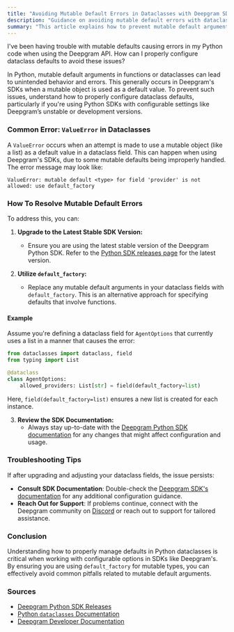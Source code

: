 ```yaml
---
title: "Avoiding Mutable Default Errors in Dataclasses with Deepgram SDKs"
description: "Guidance on avoiding mutable default errors with dataclasses in Deepgram's speech-to-text API SDKs."
summary: "This article explains how to prevent mutable default argument errors that can occur when using Deepgram's speech-to-text API SDKs with Python dataclasses. It covers the common ValueError, its causes, and steps to resolve the issue by handling mutable defaults properly."
---
```


<CommunityQuestion>I've been having trouble with mutable defaults causing errors in my Python code when using the Deepgram API. How can I properly configure dataclass defaults to avoid these issues?</CommunityQuestion>

In Python, mutable default arguments in functions or dataclasses can lead to unintended behavior and errors. This generally occurs in Deepgram's SDKs when a mutable object is used as a default value. To prevent such issues, understand how to properly configure dataclass defaults, particularly if you're using Python SDKs with configurable settings like Deepgram’s unstable or development versions.

### Common Error: `ValueError` in Dataclasses

A `ValueError` occurs when an attempt is made to use a mutable object (like a list) as a default value in a dataclass field. This can happen when using Deepgram's SDKs, due to some mutable defaults being improperly handled. The error message may look like:

```
ValueError: mutable default <type> for field 'provider' is not allowed: use default_factory
```

### How To Resolve Mutable Default Errors

To address this, you can:

1. **Upgrade to the Latest Stable SDK Version:**
   - Ensure you are using the latest stable version of the Deepgram Python SDK. Refer to the [Python SDK releases page](https://github.com/deepgram/deepgram-python-sdk/releases) for the latest version.

2. **Utilize `default_factory`:**
   - Replace any mutable default arguments in your dataclass fields with `default_factory`. This is an alternative approach for specifying defaults that involve functions.

#### Example

Assume you're defining a dataclass field for `AgentOptions` that currently uses a list in a manner that causes the error:

```python
from dataclasses import dataclass, field
from typing import List

@dataclass
class AgentOptions:
    allowed_providers: List[str] = field(default_factory=list)
```

Here, `field(default_factory=list)` ensures a new list is created for each instance.

3. **Review the SDK Documentation:**
   - Always stay up-to-date with the [Deepgram Python SDK documentation](https://developers.deepgram.com) for any changes that might affect configuration and usage.

### Troubleshooting Tips

If after upgrading and adjusting your dataclass fields, the issue persists:
- **Consult SDK Documentation**: Double-check the [Deepgram SDK's documentation](https://developers.deepgram.com/docs/sdk-overview) for any additional configuration guidance.
- **Reach Out for Support**: If problems continue, connect with the Deepgram community on [Discord](https://discord.gg/deepgram) or reach out to support for tailored assistance.

### Conclusion
Understanding how to properly manage defaults in Python dataclasses is critical when working with configurable options in SDKs like Deepgram's. By ensuring you are using `default_factory` for mutable types, you can effectively avoid common pitfalls related to mutable default arguments.

### Sources
- [Deepgram Python SDK Releases](https://github.com/deepgram/deepgram-python-sdk/releases)
- [Python `dataclasses` Documentation](https://docs.python.org/3/library/dataclasses.html)
- [Deepgram Developer Documentation](https://developers.deepgram.com)